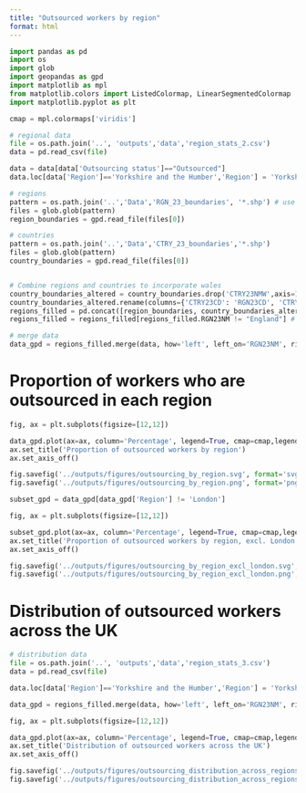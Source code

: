 ```yaml
---
title: "Outsourced workers by region"
format: html
---
```


```python
import pandas as pd
import os
import glob
import geopandas as gpd
import matplotlib as mpl
from matplotlib.colors import ListedColormap, LinearSegmentedColormap
import matplotlib.pyplot as plt
```

```python
cmap = mpl.colormaps['viridis']
```

```python
# regional data
file = os.path.join('..', 'outputs','data','region_stats_2.csv')
data = pd.read_csv(file)

data = data[data['Outsourcing status']=="Outsourced"]
data.loc[data['Region']=='Yorkshire and the Humber','Region'] = 'Yorkshire and The Humber'

```


```python
# regions
pattern = os.path.join('..','Data','RGN_23_boundaries', '*.shp') # use ultra-generalised to make it look nicer zoomed out
files = glob.glob(pattern)
region_boundaries = gpd.read_file(files[0])

# countries
pattern = os.path.join('..','Data','CTRY_23_boundaries','*.shp')
files = glob.glob(pattern)
country_boundaries = gpd.read_file(files[0])


# Combine regions and countries to incorporate wales
country_boundaries_altered = country_boundaries.drop('CTRY23NMW',axis=1) # drop welsh name column
country_boundaries_altered.rename(columns={'CTRY23CD': 'RGN23CD', 'CTRY23NM': 'RGN23NM'}, inplace=True) # rename columns to make consistent
regions_filled = pd.concat([region_boundaries, country_boundaries_altered]) # combine the two dfs
regions_filled = regions_filled[regions_filled.RGN23NM != "England"] # drop England so that we don't double plot it

```

```python
# merge data
data_gpd = regions_filled.merge(data, how='left', left_on='RGN23NM', right_on='Region')
```

# Proportion of workers who are outsourced in each region

```python
fig, ax = plt.subplots(figsize=[12,12])

data_gpd.plot(ax=ax, column='Percentage', legend=True, cmap=cmap,legend_kwds={'label': "Percentage of region's entire workforce"})
ax.set_title('Proportion of outsourced workers by region')
ax.set_axis_off()

fig.savefig('../outputs/figures/outsourcing_by_region.svg', format='svg')
fig.savefig('../outputs/figures/outsourcing_by_region.png', format='png')
```


```python
subset_gpd = data_gpd[data_gpd['Region'] != 'London']

fig, ax = plt.subplots(figsize=[12,12])

subset_gpd.plot(ax=ax, column='Percentage', legend=True, cmap=cmap,legend_kwds={'label': "Percentage of region's entire workforce"})
ax.set_title('Proportion of outsourced workers by region, excl. London')
ax.set_axis_off()

fig.savefig('../outputs/figures/outsourcing_by_region_excl_london.svg', format='svg')
fig.savefig('../outputs/figures/outsourcing_by_region_excl_london.png', format='png')
```

# Distribution of outsourced workers across the UK


```python
# distribution data
file = os.path.join('..', 'outputs','data','region_stats_3.csv')
data = pd.read_csv(file)

data.loc[data['Region']=='Yorkshire and the Humber','Region'] = 'Yorkshire and The Humber'

data_gpd = regions_filled.merge(data, how='left', left_on='RGN23NM', right_on='Region')
```


```python
fig, ax = plt.subplots(figsize=[12,12])

data_gpd.plot(ax=ax, column='Percentage', legend=True, cmap=cmap,legend_kwds={'label': "Percentage of UK outsourced workers"})
ax.set_title('Distribution of outsourced workers across the UK')
ax.set_axis_off()

fig.savefig('../outputs/figures/outsourcing_distribution_across_regions.svg', format='svg')
fig.savefig('../outputs/figures/outsourcing_distribution_across_regions.png', format='png')
```